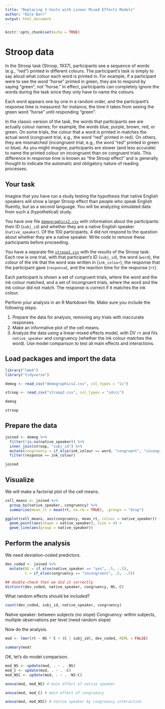 ```yaml
---
title: "Replacing t-tests with Linear Mixed Effects Models"
author: "Dale Barr"
output: html_document
---
```


```r
knitr::opts_chunk$set(echo = TRUE)
```
# Stroop data

In the Stroop task (Stroop, 1937), participants see a sequence of words (e.g., “red”) printed in different colours. The participant’s task is simply to say aloud what colour each word is printed in. For example, if a participant were to see the word “horse” printed in green, they are to respond by saying “green”, not “horse.” In effect, participants can completely ignore the words during the task since they only have to name the colours.

Each word appears one by one in a random order, and the participant’s response time is measured: for instance, the time it takes from seeing the green word “horse” until responding “green”.

In the classic version of the task, the words that participants see are actually colour names; for example, the words blue, purple, brown, red, or green. On some trials, the colour that a word is printed in matches the actual word (congruent trial, e.g., the word “red” printed in red). On others, they are mismatched (incongruent trial, e.g., the word “red” printed in green or blue). As you might imagine, participants are slower (and less accurate) to name the printed colour on incongruent than on congruent trials. This difference in response time is known as “the Stroop effect” and is generally thought to indicate the automatic and obligatory nature of reading processes.

## Your task

Imagine that you have run a study testing the hypothesis that native English speakers will show a larger Stroop effect than people who speak English fluently, but as a second language. You will be analyzing simulated data from such a (hypothetical) study.

You have one file [`demographics2.csv`](demographics2.csv){target="_download"} with information about the participants: their ID (`subj_id`) and whether they are a native English speaker (`native_speaker`). Of the 100 participants, 4 did not respond to the question about whether they are a native speaker. Write code to remove these participants before proceeding.

You have a separate file [`stroop2.csv`](stroop2.csv){target="_download"} with the results of the Stroop task. Each row is one trial, with that participant’s ID (`subj_id`), the word (`word`), the colour of the ink that the word was written in (`ink_colour`), the response that the participant gave (`response`), and the reaction time for the response (`rt`).

Each participant is shown a set of congruent trials, where the word and the ink colour matched, and a set of incongruent trials, where the word and the ink colour did not match. The response is correct if it matches the ink colour.

Perform your analysis in an R Markdown file. Make sure you include the following steps:

1. Prepare the data for analysis, removing any trials with inaccurate responses.
2. Make an informative plot of the cell means.
3. Analyze the data using a linear-mixed effects model, with DV `rt` and IVs `native_speaker` and congruency (whether the ink colour matches the word). Use model comparison to test all main effects and interactions.

## Load packages and import the data

```r
library("lme4")
library("tidyverse")

demog <- read_csv("demographics2.csv", col_types = "ic")

stroop <- read_csv("stroop2.csv", col_types = "idccc")

demog

stroop
```

## Prepare the data

```r
joined <- demog %>%
  filter(!is.na(native_speaker)) %>%
  inner_join(stroop, "subj_id") %>%
  mutate(congruency = if_else(ink_colour == word, "congruent", "incongruent")) %>%
  filter(response == ink_colour)

joined
```

## Visualize

We will make a factorial plot of the cell means.

```r
cell_means <- joined %>%
  group_by(native_speaker, congruency) %>%
  summarise(mean_rt = mean(rt, na.rm = TRUE), .groups = "drop")

ggplot(cell_means, aes(congruency, mean_rt, colour = native_speaker)) +
  geom_point(aes(shape = native_speaker), size = 4) +
  geom_line(aes(group = native_speaker))
```

## Perform the analysis

We need deviation-coded predictors.

```r
dev_coded <- joined %>%
  mutate(NS = if_else(native_speaker == "yes", .5, -.5),
         C = if_else(congruency == "incongruent", .5, -.5))

## double-check that we did it correctly
distinct(dev_coded, native_speaker, congruency, NS, C)
```

What random effects should be included?

```r
count(dev_coded, subj_id, native_speaker, congruency)
```

Native speaker: between subjects (no slope)
Congruency: within subjects, multiple observations per level (need random slope)

Now do the analysis.

```r
mod <- lmer(rt ~ NS * C + (C | subj_id), dev_coded, REML = FALSE)

summary(mod)
```

OK, let's do model comparison.

```r
mod_NS <- update(mod, . ~ . -NS)
mod_C <- update(mod, . ~ . -C)
mod_NSC <- update(mod, . ~ . -NS:C)

anova(mod, mod_NS) # main effect of native speaker

anova(mod, mod_C) # main effect of congruency

anova(mod, mod_NSC) # native speaker by congruency interaction
```
